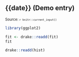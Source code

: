 ## {{date}} (Demo entry)

<small>Source: <code>`r knitr::current_input()`</code></small>

```r
library(ggplot2)
```

```r
fit <- drake::readd(fit)
fit

drake::readd(hist)
```
